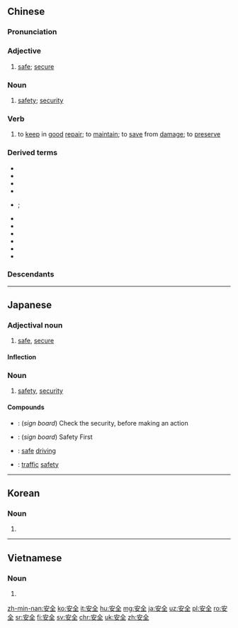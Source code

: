 ==Chinese==
{{zh-forms}}

===Pronunciation===
{{zh-pron
|m=ānquán
|c=on1 cyun4
|h=pfs=ôn-chhiòn
|md=ăng-ciòng
|mn=an-choân
|w=1oe xxi
|ma=Zh-anquán.ogg
|mc=y
|oc=y
|cat=a,n,v
}}

===Adjective===
{{zh-adj}}

# [[safe]]; [[secure]]

===Noun===
{{zh-noun}}

# [[safety]]; [[security]]
#: {{zh-usex|職業 健康 安全|''occupational health and '''safety'''''}}
#: {{zh-usex|注意 安全|''to take care''}}

===Verb===
{{zh-verb}}

# {{label|zh|literary}} to [[keep]] in [[good]] [[repair]]; to [[maintain]]; to [[save]] from [[damage]]; to [[preserve]]

===Derived terms===
* {{zh-l|安全帶|ānquándài}}
* {{zh-l|安全島|tr=ānquándǎo}}
* {{zh-l|安全第一|tr=ānquán dìyī}}
* {{zh-l|安全感|ānquángǎn}}
* {{zh-l|安全檢查|tr=ānquán jiǎnchá}}; {{zh-l|安檢|tr=ānjiǎn}}
* {{zh-l|安全門|tr=ānquánmén}}
* {{zh-l|安全套|ānquántào}}
* {{zh-l|國家安全|tr=guójiā ānquán}}
* {{zh-l|國土安全|tr=guótǔ ānquán}}
* {{zh-l|聯合國安全理事會|Liánhéguó Ānquán Lǐshìhuì}}
* {{zh-l|民族安全|tr=mínzú ānquán}}

===Descendants===
{{Sinoxenic-word|安全|あんぜん|안전|an toàn}}

{{zh-cat|Elementary}}

----

==Japanese==
{{ja-kanjitab|あん|ぜん|yomi=on}}

===Adjectival noun===
{{ja-adj|infl=な|あんぜん}}

# [[safe]], [[secure]]

====Inflection====
{{ja-na|あんぜん}}

===Noun===
{{ja-noun|あんぜん}}

# [[safety]], [[security]]

====Compounds====
* {{ja-r|安全確認|あんぜん かくにん}}: (''sign board'') Check the security, before making an action
* {{ja-r|安全第一|あんぜん だい.いち}}: (''sign board'') Safety First
* {{ja-r|安全運転|あんぜん うんてん}}: [[safe]] [[driving]]
* {{ja-r|交通安全|こうつう あんぜん}}: [[traffic]] [[safety]]

----

==Korean==
{{ko-hanjatab}}

===Noun===
{{ko-noun|hj|hangeul=안전}}

# {{hanja form of|안전|[[safety]]}}

----

==Vietnamese==
{{vi-hantutab|安|全}}

===Noun===
{{vi-noun|sc=Hani}}

# {{han tu form of|an toàn|[[safety]]}}

[[zh-min-nan:安全]]
[[ko:安全]]
[[it:安全]]
[[hu:安全]]
[[mg:安全]]
[[ja:安全]]
[[uz:安全]]
[[pl:安全]]
[[ro:安全]]
[[sr:安全]]
[[fi:安全]]
[[sv:安全]]
[[chr:安全]]
[[uk:安全]]
[[zh:安全]]